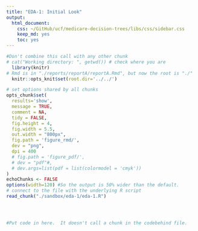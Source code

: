 ```yaml
---
title: "EDA-1: Initial Look"
output:
  html_document:
    css: ~/GitHub/ucf/medicare-decision-trees/libs/css/sidebar.css
    keep_md: yes
    toc: yes
---
```


<!-- These two chunks should be added in the beginning of every .Rmd that you want to source an .R script -->
<!--  The 1st mandatory chunck  -->
<!--  Set the working directory to the repository's base directory -->
```r
#Don't combine this call with any other chunk 
# cat("Working directory: ", getwd()) # check where you are
  library(knitr)
# Rmd is in "./reports/reportA/reportA.Rmd", but now the root is "./"
  knitr::opts_knit$set(root.dir='../../') 
```

<!--  The 2nd mandatory chunck  -->
<!-- Set the report-wide options, and point to the external code file. -->
```r
# set options shared by all chunks
opts_chunk$set(
  results='show', 
  message = TRUE,
  comment = NA, 
  tidy = FALSE,
  fig.height = 4, 
  fig.width = 5.5, 
  out.width = "800px",
  fig.path = 'figure_rmd/',     
  dev = "png",
  dpi = 400
  # fig.path = 'figure_pdf/',     
  # dev = "pdf"#,
  # dev.args=list(pdf = list(colormodel = 'cmyk'))
)
echoChunks <- FALSE
options(width=120) #So the output is 50% wider than the default.
# connect to the file with the underlying R script  
read_chunk("./sandbox/eda-1/eda-1.R") 
```



<!-- Load 'sourced' R files.  Suppress the output when loading packages. --> 
```r
```


<!-- Load the sources.  Suppress the output when loading sources. --> 
```r
```


<!-- Load any Global functions and variables declared in the R file.  Suppress the output. --> 
```r
```

<!-- Declare any global functions specific to a Rmd output.  Suppress the output. --> 
```r
#Put code in here.  It doesn't call a chunk in the codebehind file.
```

<!-- Load the datasets.   -->
```r
```

<!-- Inspect the datasets.   -->
```r
```

<!-- Tweak the datasets.   -->
```r
```

<!-- Basic graph view.   -->
```r
```




